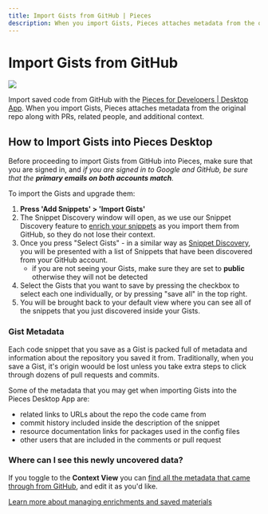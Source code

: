 ```yaml
---
title: Import Gists from GitHub | Pieces
description: When you import Gists, Pieces attaches metadata from the original repo along with PRs, related people, and additional context.
---
```


<link rel="canonical" href="https://docs.pieces.app/product-highlights-and-benefits/import-gists-from-github" />

# Import Gists from GitHub

<Image zoom src="https://storage.googleapis.com/pieces_static_resources/pfd_wiki/IMPORT_GIST.gif" />

Import saved code from GitHub with the <a target="_blank" href="https://docs.pieces.app/overview">Pieces for Developers | Desktop App</a>. When you import Gists, Pieces attaches metadata from the original repo along with PRs, related people, and additional context.

## How to Import Gists into Pieces Desktop
Before proceeding to import Gists from GitHub into Pieces, make sure that you are signed in, and
_if you are signed in to Google and GitHub, be sure that the **primary emails on both accounts match**._

To import the Gists and upgrade them:
1. **Press 'Add Snippets' > 'Import Gists'**
2. The Snippet Discovery window will open, as we use our Snippet Discovery feature to [enrich your snippets](/features/auto-enrichment) as you import them from GitHub, so they do not lose their context. 
3. Once you press "Select Gists" - in a similar way as [Snippet Discovery](/product-highlights-and-benefits/in-project-snippet-discovery), you will be presented with a list of Snippets that have been discovered from your GitHub account.
    - if you are not seeing your Gists, make sure they are set to **public** otherwise they will not be detected
4. Select the Gists that you want to save by pressing the checkbox to select each one individually, or by pressing "save all" in the top right.
5. You will be brought back to your default view where you can see all of the snippets that you just discovered inside your Gists.


### Gist Metadata
Each code snippet that you save as a Gist is packed full of metadata and information about the repository you saved it from. Traditionally, when you save a Gist, it's origin woould be lost unless you take extra steps to click through dozens of pull requests and commits.

Some of the metadata that you may get when importing Gists into the Pieces Desktop App are:
- related links to URLs about the repo the code came from
- commit history included inside the description of the snippet
- resource documentation links for packages used in the config files
- other users that are included in the comments or pull request

### Where can I see this newly uncovered data?
If you toggle to the **Context View** you can [find all the metadata that came through from GitHub](/features/auto-enrichment), and edit it as you'd like.

[Learn more about managing enrichments and saved materials](/features/managing-saved-materials)

